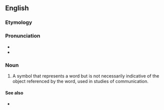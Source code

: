 ==English==

===Etymology===
{{confix|lexi|gram|lang=en}}

===Pronunciation===
* {{IPA|ˈlɛks.əˌɡɹæm|lang=en}}
* {{rhymes|ɛksəɡræm|lang=en}}

===Noun===
{{en-noun}}
{{wikipedia}}
# {{label|en|psychology}} A symbol that represents a word but is not necessarily indicative of the object referenced by the word, used in studies of communication.

====See also====
* {{l|en|lexigraph}}